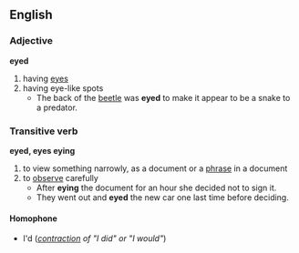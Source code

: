 == English ==
=== Adjective ===
'''eyed'''
# having [[eye]]s
# having eye-like spots
#* The back of the [[beetle]] was '''eyed''' to make it appear to be a snake to a predator.

=== Transitive verb ===
'''eyed, eyes eying''' 
# to view something narrowly, as a document or a [[phrase]] in a document
# to [[observe]] carefully
#* After '''eying''' the document for an hour she decided not to sign it.
#* They went out and '''eyed''' the new car one last time before deciding.
==== Homophone ====
*I'd (''[[contraction]] of "I did" or "I would"'')